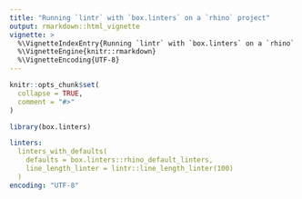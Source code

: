 ```yaml
---
title: "Running `lintr` with `box.linters` on a `rhino` project"
output: rmarkdown::html_vignette
vignette: >
  %\VignetteIndexEntry{Running `lintr` with `box.linters` on a `rhino` project}
  %\VignetteEngine{knitr::rmarkdown}
  %\VignetteEncoding{UTF-8}
---
```


```r
knitr::opts_chunk$set(
  collapse = TRUE,
  comment = "#>"
)
```

```r
library(box.linters)
```

```yaml
linters:
  linters_with_defaults(
    defaults = box.linters::rhino_default_linters,
    line_length_linter = lintr::line_length_linter(100)
  )
encoding: "UTF-8"
```
